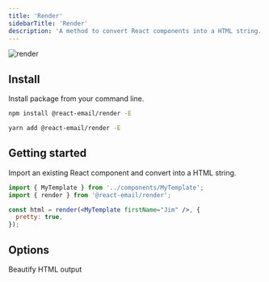 ```yaml
---
title: 'Render'
sidebarTitle: 'Render'
description: 'A method to convert React components into a HTML string.'
---
```


<img className="rounded-md" src="/images/components/render.png" alt="render" />

## Install

Install package from your command line.

<CodeGroup>

```sh npm
npm install @react-email/render -E
```

```sh yarn
yarn add @react-email/render -E
```

</CodeGroup>

## Getting started

Import an existing React component and convert into a HTML string.

```jsx
import { MyTemplate } from '../components/MyTemplate';
import { render } from '@react-email/render';

const html = render(<MyTemplate firstName="Jim" />, {
  pretty: true,
});
```

## Options

<ResponseField name="pretty" type="boolean">
  Beautify HTML output
</ResponseField>
